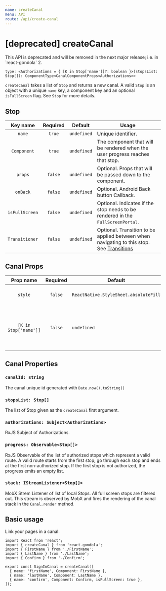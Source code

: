 ```yaml
---
name: createCanal
menu: API
route: /api/create-canal
---
```


# [deprecated] createCanal


<Warning>
  This API is deprecated and will be removed in the next major release; i.e. in `react-gondola` 2.
</Warning>

`type: <Authorizations = { [K in Stop['name']]?: boolean }>(stopsList: Stop[]): ComponentType<CanalComponentProps<Authorizations>>`

`createCanal` takes a list of `Stop` and returns a new canal. A valid `Stop` is an object with a unique `name` key, a component key and an optional `isFullScreen` flag. See `Stop` for more details.

## Stop

|    Key name    | Required | Default     | Usage                                                                                                           |
| :------------: | :------: | ----------- | --------------------------------------------------------------------------------------------------------------- |
|     `name`     |  `true`  | `undefined` | Unique identifier.                                                                                              |
|  `Component`   |  `true`  | `undefined` | The component that will be rendered when the user progress reaches that stop.                                   |
|    `props`     | `false`  | `undefined` | Optional. Props that will be passed down to the component.                                                      |
|    `onBack`    | `false`  | `undefined` | Optional. Android Back button Callback.                                                                         |
| `isFullScreen` | `false`  | `undefined` | Optional. Indicates if the stop needs to be rendered in the `FullScreenPortal`.                                 |
| `Transitioner` | `false`  | `undefined` | Optional. Transition to be applied between when navigating to this stop. See [Transitions](/guides/transitions) |

## Canal Props

|       Prop name       | Required | Default                               | Usage                                                                           |
| :-------------------: | :------: | ------------------------------------- | ------------------------------------------------------------------------------- |
|        `style`        | `false`  | `ReactNative.StyleSheet.absoluteFill` | Style applied to the Canal wrapper.                                             |
| `[K in Stop['name']]` | `false`  | `undefined`                           | Indicates to the canal that we are authorized to render the corresponding stop. |

## Canal Properties

### `canalId: string`

The canal unique id generated with `Date.now().toString()`

### `stopsList: Stop[]`

The list of Stop given as the `createCanal` first argument.

### `authorizations: Subject<Authorizations>`

RxJS Subject of Authorizations.

### `progress: Observable<Stop[]>`

RxJS Observable of the list of authorized stops which represent a valid route. A valid route starts from the first stop, go through each stop and ends at the first non-authorized stop. If the first stop is not authorized, the progress emits an empty list.

### `stack: IStreamListener<Stop[]>`

MobX Strem Listener of list of local Stops. All full screen stops are filtered out. This stream is observed by MobX and fires the rendering of the canal stack in the `Canal.render` method.

## Basic usage

Link your pages in a canal.

```tsx
import React from 'react';
import { createCanal } from 'react-gondola';
import { FirstName } from './FirstName';
import { LastName } from './LastName';
import { Confirm } from './Confirm';

export const SignInCanal = createCanal([
  { name: 'firstName', Component: FirstName },
  { name: 'lastName', Component: LastName },
  { name: 'confirm', Component: Confirm, isFullScreen: true },
]);
```
